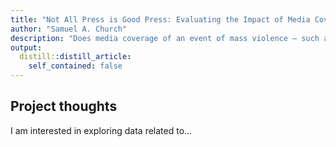 ```yaml
---
title: "Not All Press is Good Press: Evaluating the Impact of Media Coverage on Mass Violence"
author: "Samuel A. Church"
description: "Does media coverage of an event of mass violence — such as attacks in schools — encourage copycat events or deter similar behavior? This project will investiate the effects media coverage of an event has on the frequency of similar events in the future."
output:
  distill::distill_article:
    self_contained: false
---
```




## Project thoughts

I am interested in exploring data related to...